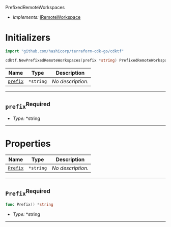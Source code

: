  PrefixedRemoteWorkspaces <a name="PrefixedRemoteWorkspaces" id="cdktf.PrefixedRemoteWorkspaces"></a>

- *Implements:* <a href="#cdktf.IRemoteWorkspace">IRemoteWorkspace</a>

# Initializers <a name="Initializers" id="cdktf.PrefixedRemoteWorkspaces.Initializer"></a>

```go
import "github.com/hashicorp/terraform-cdk-go/cdktf"

cdktf.NewPrefixedRemoteWorkspaces(prefix *string) PrefixedRemoteWorkspaces
```

| **Name** | **Type** | **Description** |
| --- | --- | --- |
| <code><a href="#cdktf.PrefixedRemoteWorkspaces.Initializer.parameter.prefix">prefix</a></code> | <code>*string</code> | *No description.* |

---

## `prefix`<sup>Required</sup> <a name="prefix" id="cdktf.PrefixedRemoteWorkspaces.Initializer.parameter.prefix"></a>

- *Type:* *string

---



# Properties <a name="Properties" id="Properties"></a>

| **Name** | **Type** | **Description** |
| --- | --- | --- |
| <code><a href="#cdktf.PrefixedRemoteWorkspaces.property.prefix">Prefix</a></code> | <code>*string</code> | *No description.* |

---

## `Prefix`<sup>Required</sup> <a name="Prefix" id="cdktf.PrefixedRemoteWorkspaces.property.prefix"></a>

```go
func Prefix() *string
```

- *Type:* *string

---

